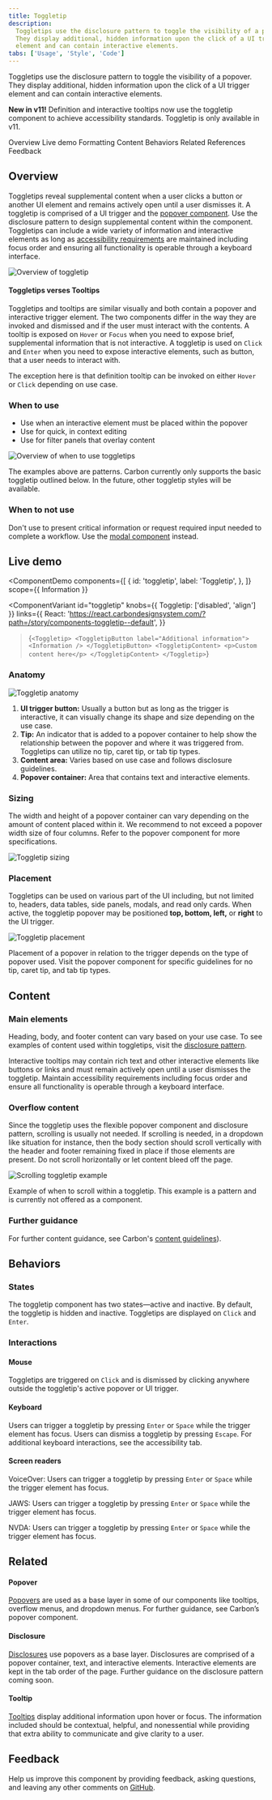 ```yaml
---
title: Toggletip
description:
  Toggletips use the disclosure pattern to toggle the visibility of a popover.
  They display additional, hidden information upon the click of a UI trigger
  element and can contain interactive elements.
tabs: ['Usage', 'Style', 'Code']
---
```



<PageDescription>

Toggletips use the disclosure pattern to toggle the visibility of a popover.
They display additional, hidden information upon the click of a UI trigger
element and can contain interactive elements.

</PageDescription>

<InlineNotification>

**New in v11!** Definition and interactive tooltips now use the toggletip
component to achieve accessibility standards. Toggletip is only available in
v11.

</InlineNotification>

<AnchorLinks>

<AnchorLink>Overview</AnchorLink>
<AnchorLink>Live demo</AnchorLink>
<AnchorLink>Formatting</AnchorLink>
<AnchorLink>Content</AnchorLink>
<AnchorLink>Behaviors</AnchorLink>
<AnchorLink>Related</AnchorLink>
<AnchorLink>References</AnchorLink>
<AnchorLink>Feedback</AnchorLink>

</AnchorLinks>

## Overview

Toggletips reveal supplemental content when a user clicks a button or another UI
element and remains actively open until a user dismisses it. A toggletip is
comprised of a UI trigger and the
[popover component](/components/popover/usage/). Use the disclosure pattern to
design supplemental content within the component. Toggletips can include a wide
variety of information and interactive elements as long as
[accessibility requirements](https://www.ibm.com/able/requirements/requirements/)
are maintained including focus order and ensuring all functionality is operable
through a keyboard interface.

<Row>
<Column colLg={8}>

![Overview of toggletip](images/toggle-tip-usage-1.png)

</Column>
</Row>

#### Toggletips verses Tooltips

Toggletips and tooltips are similar visually and both contain a popover and
interactive trigger element. The two components differ in the way they are
invoked and dismissed and if the user must interact with the contents. A tooltip
is exposed on `Hover` or `Focus` when you need to expose brief, supplemental
information that is not interactive. A toggletip is used on `Click` and `Enter`
when you need to expose interactive elements, such as button, that a user needs
to interact with.

The exception here is that definition tooltip can be invoked on either `Hover`
or `Click` depending on use case.

### When to use

- Use when an interactive element must be placed within the popover
- Use for quick, in context editing
- Use for filter panels that overlay content

<Row>
<Column colLg={8}>

![Overview of when to use toggletips](images/toggle-tip-usage-2.png)

</Column>
</Row>

<Caption>
  The examples above are patterns. Carbon currently only supports the basic
  toggletip outlined below. In the future, other toggletip styles will be
  available.
</Caption>

### When to not use

Don't use to present critical information or request required input needed to
complete a workflow. Use the [modal component](/components/modal/usage/)
instead.

## Live demo


<ComponentDemo
  components={[
    {
      id: 'toggletip',
      label: 'Toggletip',
    },
  ]}
  scope={{ Information }}
>
  <ComponentVariant
    id="toggletip"
    knobs={{ Toggletip: ['disabled', 'align'] }}
    links={{
      React:
        'https://react.carbondesignsystem.com/?path=/story/components-toggletip--default',
    }}
  >{`
    <Toggletip>
      <ToggletipButton label="Additional information">
        <Information />
      </ToggletipButton>
      <ToggletipContent>
        <p>Custom content here</p>
      </ToggletipContent>
    </Toggletip>
  `}</ComponentVariant>
</ComponentDemo>

### Anatomy

<Row>
<Column colLg={8}>

![Toggletip anatomy](images/toggle-tip-usage-4.png)

</Column>
</Row>

1. **UI trigger button:** Usually a button but as long as the trigger is
   interactive, it can visually change its shape and size depending on the use
   case.
2. **Tip:** An indicator that is added to a popover container to help show the
   relationship between the popover and where it was triggered from. Toggletips
   can utilize no tip, caret tip, or tab tip types.
3. **Content area:** Varies based on use case and follows disclosure guidelines.
4. **Popover container:** Area that contains text and interactive elements.

### Sizing

The width and height of a popover container can vary depending on the amount of
content placed within it. We recommend to not exceed a popover width size of
four columns. Refer to the popover component for more specifications.

<Row>
<Column colLg={8}>

![Toggletip sizing](images/toggle-tip-usage-5.png)

</Column>
</Row>

### Placement

Toggletips can be used on various part of the UI including, but not limited to,
headers, data tables, side panels, modals, and read only cards. When active, the
toggletip popover may be positioned **top, bottom, left,** or **right** to the
UI trigger.

<Row>
<Column colLg={8}>

![Toggletip placement](images/toggle-tip-usage-6.png)

</Column>
</Row>

Placement of a popover in relation to the trigger depends on the type of popover
used. Visit the popover component for specific guidelines for no tip, caret tip,
and tab tip types.

## Content

### Main elements

Heading, body, and footer content can vary based on your use case. To see
examples of content used within toggletips, visit the
[disclosure pattern](/patterns/disclosures-pattern/).

Interactive tooltips may contain rich text and other interactive elements like
buttons or links and must remain actively open until a user dismisses the
toggletip. Maintain accessibility requirements including focus order and ensure
all functionality is operable through a keyboard interface.

### Overflow content

Since the toggletip uses the flexible popover component and disclosure pattern,
scrolling is usually not needed. If scrolling is needed, in a dropdown like
situation for instance, then the body section should scroll vertically with the
header and footer remaining fixed in place if those elements are present. Do not
scroll horizontally or let content bleed off the page.

<Row>
<Column colLg={8}>

![Scrolling toggletip example](images/toggle-tip-usage-8.png)

</Column>
</Row>

<Caption>
  Example of when to scroll within a toggletip. This example is a pattern and is
  currently not offered as a component.
</Caption>

### Further guidance

For further content guidance, see Carbon's
[content guidelines](/guidelines/content/general)).

## Behaviors

### States

The toggletip component has two states—active and inactive. By default, the
toggletip is hidden and inactive. Toggletips are displayed on `Click` and
`Enter`.

### Interactions

#### Mouse

Toggletips are triggered on `Click` and is dismissed by clicking anywhere
outside the toggletip's active popover or UI trigger.

#### Keyboard

Users can trigger a toggletip by pressing `Enter` or `Space` while the trigger
element has focus. Users can dismiss a toggletip by pressing `Escape`. For
additional keyboard interactions, see the accessibility tab.

#### Screen readers

VoiceOver: Users can trigger a toggletip by pressing `Enter` or `Space` while
the trigger element has focus.

JAWS: Users can trigger a toggletip by pressing `Enter` or `Space` while the
trigger element has focus.

NVDA: Users can trigger a toggletip by pressing `Enter` or `Space` while the
trigger element has focus.

## Related

#### Popover

[Popovers](/components/popover/usage/) are used as a base layer in some of our
components like tooltips, overflow menus, and dropdown menus. For further
guidance, see Carbon’s popover component.

#### Disclosure

[Disclosures](/patterns/disclosures-pattern/) use popovers as a base layer.
Disclosures are comprised of a popover container, text, and interactive
elements. Interactive elements are kept in the tab order of the page. Further
guidance on the disclosure pattern coming soon.

#### Tooltip

[Tooltips](/components/tooltip/usage/) display additional information upon hover
or focus. The information included should be contextual, helpful, and
nonessential while providing that extra ability to communicate and give clarity
to a user.

## Feedback

Help us improve this component by providing feedback, asking questions, and
leaving any other comments on
[GitHub](https://github.com/carbon-design-system/carbon-website/issues/new?assignees=&labels=feedback&template=feedback.md).
